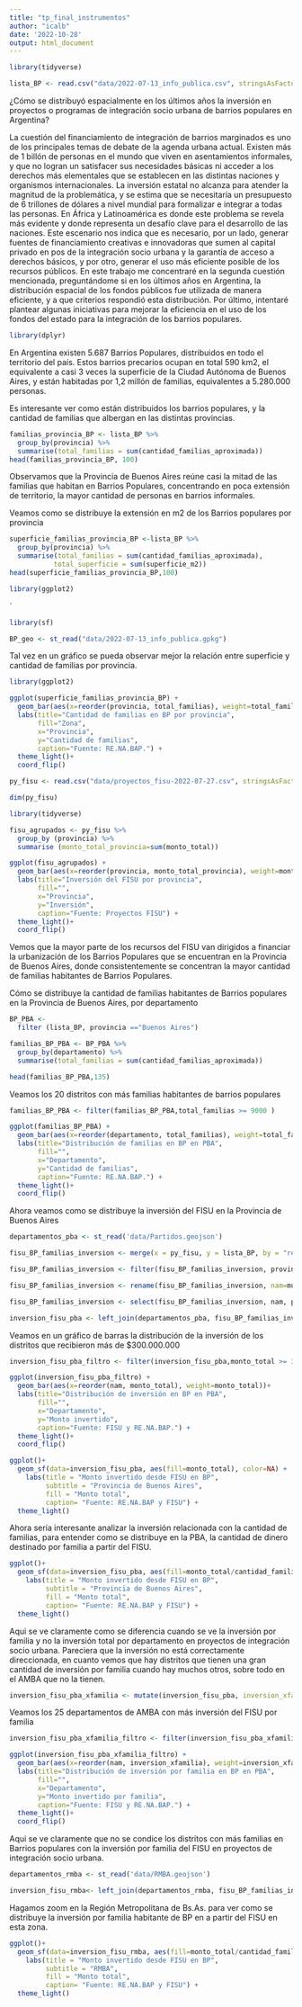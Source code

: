 ```yaml
---
title: "tp_final_instrumentos"
author: "icalb"
date: '2022-10-28'
output: html_document
---
```


```r
library(tidyverse)
```
```r
lista_BP <- read.csv("data/2022-07-13_info_publica.csv", stringsAsFactors = TRUE)
```

¿Cómo se distribuyó espacialmente en los últimos años la inversión en proyectos o programas de integración socio urbana de barrios populares en Argentina? 

La cuestión del financiamiento de integración de barrios marginados es uno de los principales temas de debate de la agenda urbana actual. Existen más de 1 billón de personas en el mundo que viven en asentamientos informales, y que no logran un satisfacer sus necesidades básicas ni acceder a los derechos más elementales que se establecen en las distintas naciones y organismos internacionales. La inversión estatal no alcanza para atender la magnitud de la problemática, y se estima que se necesitaría un presupuesto de 6 trillones de dólares a nivel mundial para formalizar e integrar a todas las personas. En África y Latinoamérica es donde este problema se revela más evidente y donde representa un desafío clave para el desarrollo de las naciones. Este escenario nos indica que es necesario, por un lado, generar fuentes de financiamiento creativas e innovadoras que sumen al capital privado en pos de la integración socio urbana y la garantía de acceso a derechos básicos, y por otro, generar el uso más eficiente posible de los recursos públicos. En este trabajo me concentraré en la segunda cuestión mencionada, preguntándome si en los últimos años en Argentina, la distribución espacial de los fondos públicos fue utilizada de manera eficiente, y a que criterios respondió esta distribución. Por último, intentaré plantear algunas iniciativas para mejorar la eficiencia en el uso de los fondos del estado para la integración de los barrios populares.


```r
library(dplyr)
```

En Argentina existen 5.687 Barrios Populares, distribuidos en todo el territorio del país. Estos barrios precarios ocupan en total 590 km2, el equivalente a casi 3 veces la superficie de la Ciudad Autónoma de Buenos Aires, y están habitadas por 1,2 millón de familias, equivalentes a 5.280.000 personas.

Es interesante ver como están distribuidos los barrios populares, y la cantidad de familias que albergan en las distintas provincias. 

```r
familias_provincia_BP <- lista_BP %>%
  group_by(provincia) %>%
  summarise(total_familias = sum(cantidad_familias_aproximada))
head(familias_provincia_BP, 100)
```
Observamos que la Provincia de Buenos Aires reúne casi la mitad de las familias que habitan en Barrios Populares, concentrando en poca extensión de territorio, la mayor cantidad de personas en barrios informales.

Veamos como se distribuye la extensión en m2 de los Barrios populares por provincia 

```r
superficie_familias_provincia_BP <-lista_BP %>%
  group_by(provincia) %>%
  summarise(total_familias = sum(cantidad_familias_aproximada), 
           total_superficie = sum(superficie_m2))
head(superficie_familias_provincia_BP,100)
```

```r
library(ggplot2)
```
`
```r
library(sf)
```
```r
BP_geo <- st_read("data/2022-07-13_info_publica.gpkg")
```

Tal vez en un gráfico se pueda observar mejor la relación entre superficie y cantidad de familias por provincia. 

```r
library(ggplot2)
```

```r
ggplot(superficie_familias_provincia_BP) +
  geom_bar(aes(x=reorder(provincia, total_familias), weight=total_familias))+
  labs(title="Cantidad de familias en BP por provincia",
       fill="Zona",
       x="Provincia",
       y="Cantidad de familias",
       caption="Fuente: RE.NA.BAP.") +
  theme_light()+
  coord_flip()
```

```r
py_fisu <- read.csv("data/proyectos_fisu-2022-07-27.csv", stringsAsFactors = TRUE)
```

```r
dim(py_fisu)
```

```r
library(tidyverse)
```

```r
fisu_agrupados <- py_fisu %>%
  group_by (provincia) %>%
  summarise (monto_total_provincia=sum(monto_total))
```

```r
ggplot(fisu_agrupados) +
  geom_bar(aes(x=reorder(provincia, monto_total_provincia), weight=monto_total_provincia))+
  labs(title="Inversión del FISU por provincia",
       fill="",
       x="Provincia",
       y="Inversión",
       caption="Fuente: Proyectos FISU") +
  theme_light()+
  coord_flip()
```
Vemos que la mayor parte de los recursos del FISU van dirigidos a financiar la urbanización de los Barrios Populares que se encuentran en la Provincia de Buenos Aires, donde consistentemente se concentran la mayor cantidad de familias habitantes de Barrios Populares.

Cómo se distribuye la cantidad de familias habitantes de Barrios populares en la Provincia de Buenos Aires, por departamento

```r
BP_PBA <-
  filter (lista_BP, provincia =="Buenos Aires")
```

```r
familias_BP_PBA <- BP_PBA %>%
  group_by(departamento) %>%
  summarise(total_familias = sum(cantidad_familias_aproximada))
```
```r
head(familias_BP_PBA,135)
```
Veamos los 20 distritos con más familias habitantes de barrios populares
```r
familias_BP_PBA <- filter(familias_BP_PBA,total_familias >= 9000 )
```


```r
ggplot(familias_BP_PBA) +
  geom_bar(aes(x=reorder(departamento, total_familias), weight=total_familias))+
  labs(title="Distribución de familias en BP en PBA",
       fill="",
       x="Departamento",
       y="Cantidad de familias",
       caption="Fuente: RE.NA.BAP.") +
  theme_light()+
  coord_flip()
```
Ahora veamos como se distribuye la inversión del FISU en la Provincia de Buenos Aires

```r
departamentos_pba <- st_read('data/Partidos.geojson')
```



```r
fisu_BP_familias_inversion <- merge(x = py_fisu, y = lista_BP, by = "renabap_id")
```

```r
fisu_BP_familias_inversion <- filter(fisu_BP_familias_inversion, provincia.x == "Buenos Aires" )
```

```r
fisu_BP_familias_inversion <- rename(fisu_BP_familias_inversion, nam=municipio) 
```

```r
fisu_BP_familias_inversion <- select(fisu_BP_familias_inversion, nam, provincia.x, monto_total, cantidad_familias_aproximada)
```
```r
inversion_fisu_pba <- left_join(departamentos_pba, fisu_BP_familias_inversion, by=c("nam"="nam"))
```

Veamos en un gráfico de barras la distribución de la inversión de los distritos que recibieron más de $300.000.000 

```r
inversion_fisu_pba_filtro <- filter(inversion_fisu_pba,monto_total >= 300000000)
```

```r
ggplot(inversion_fisu_pba_filtro) +
  geom_bar(aes(x=reorder(nam, monto_total), weight=monto_total))+
  labs(title="Distribución de inversión en BP en PBA",
       fill="",
       x="Departamento",
       y="Monto invertido", 
       caption="Fuente: FISU y RE.NA.BAP.") +
  theme_light()+
  coord_flip()
```


```r
ggplot()+
  geom_sf(data=inversion_fisu_pba, aes(fill=monto_total), color=NA) +
    labs(title = "Monto invertido desde FISU en BP",
         subtitle = "Provincia de Buenos Aires",
         fill = "Monto total",
         caption= "Fuente: RE.NA.BAP y FISU") +
  theme_light()
```
Ahora sería interesante analizar la inversión relacionada con la cantidad de familias, para entender como se distribuye en la PBA, la cantidad de dinero destinado por familia a partir del FISU.

```r
ggplot()+
  geom_sf(data=inversion_fisu_pba, aes(fill=monto_total/cantidad_familias_aproximada), color=NA) +
    labs(title = "Monto invertido desde FISU en BP",
         subtitle = "Provincia de Buenos Aires",
         fill = "Monto total",
         caption= "Fuente: RE.NA.BAP y FISU") +
  theme_light()
```
Aqui se ve claramente como se diferencia cuando se ve la inversión por familia y no la inversión total por departamento en proyectos de integración socio urbana. Pareciera que la inversión no está correctamente direccionada, en cuanto vemos que hay distritos que tienen una gran cantidad de inversión por familia cuando hay muchos otros, sobre todo en el AMBA que no la tienen.  
```r
inversion_fisu_pba_xfamilia <- mutate(inversion_fisu_pba, inversion_xfamilia = monto_total/cantidad_familias_aproximada)
```
Veamos los 25 departamentos de AMBA con más inversión del FISU por familia 
```r
inversion_fisu_pba_xfamilia_filtro <- filter(inversion_fisu_pba_xfamilia, inversion_xfamilia >=1100000)
```

```r
ggplot(inversion_fisu_pba_xfamilia_filtro) +
  geom_bar(aes(x=reorder(nam, inversion_xfamilia), weight=inversion_xfamilia))+
  labs(title="Distribución de inversión por familia en BP en PBA",
       fill="",
       x="Departamento",
       y="Monto invertido por familia", 
       caption="Fuente: FISU y RE.NA.BAP.") +
  theme_light()+
  coord_flip()
```
Aqui se ve claramente que no se condice los distritos con más familias en Barrios populares con la inversión por familia del FISU en proyectos de integración socio urbana. 

```r
departamentos_rmba <- st_read('data/RMBA.geojson')
```

```r
inversion_fisu_rmba<- left_join(departamentos_rmba, fisu_BP_familias_inversion, by=c("DEPTO"="nam"))
```

Hagamos zoom en la Región Metropolitana de Bs.As. para ver como se distribuye la inversión por familia habitante de BP en a partir del FISU en esta zona.


```r
ggplot()+
  geom_sf(data=inversion_fisu_rmba, aes(fill=monto_total/cantidad_familias_aproximada), color=NA) +
    labs(title = "Monto invertido desde FISU en BP",
         subtitle = "RMBA",
         fill = "Monto total",
         caption= "Fuente: RE.NA.BAP y FISU") +
  theme_light()
```





